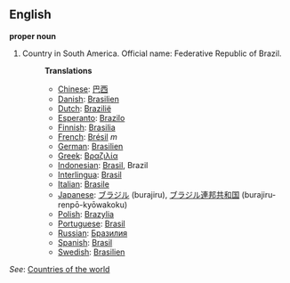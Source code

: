 ==English==

'''proper noun'''

# Country in South America. Official name: Federative Republic of Brazil.
#:'''Translations'''
#:*[[Chinese]]: [[巴西]]
#:*[[Danish]]: [[Brasilien]]
#:*[[Dutch]]: [[Brazilië]]
#:*[[Esperanto]]: [[Brazilo]]
#:*[[Finnish]]: [[Brasilia]]
#:*[[French]]: [[Brésil]] ''m''
#:*[[German]]: [[Brasilien]]
#:*[[Greek]]: [[Βραζιλία]]
#:*[[Indonesian]]: [[Brasil]], Brazil
#:*[[Interlingua]]: [[Brasil]]
#:*[[Italian]]: [[Brasile]]
#:*[[Japanese]]: [[ブラジル]] (burajiru), [[ブラジル]][[連邦]][[共和国]] (burajiru-renpō-kyōwakoku)
#:*[[Polish]]: [[Brazylia]]
#:*[[Portuguese]]: [[Brasil]]
#:*[[Russian]]: [[Бразилия]]
#:*[[Spanish]]: [[Brasil]]
#:*[[Swedish]]: [[Brasilien]]

''See'': [[Countries of the world]]